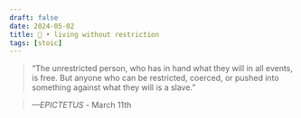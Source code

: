 ```yaml
---
draft: false 
date: 2024-05-02
title: 🗿 • living without restriction
tags: [stoic]
---
```


>  “The unrestricted person, who has in hand what they will in all events, is free. But anyone who can be restricted, coerced, or pushed into something against what they will is a slave.”

> *—EPICTETUS* - March 11th